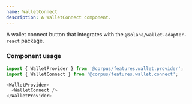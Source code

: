 ```yaml
---
name: WalletConnect
description: A WalletConnect component.
---
```



A wallet connect button that integrates with the `@solana/wallet-adapter-react` package.

### Component usage

```js
import { WalletProvider } from '@corpus/features.wallet.provider';
import { WalletConnect } from '@corpus/features.wallet.connect';

<WalletProvider>
  <WalletConnect />
</WalletProvider>
```
